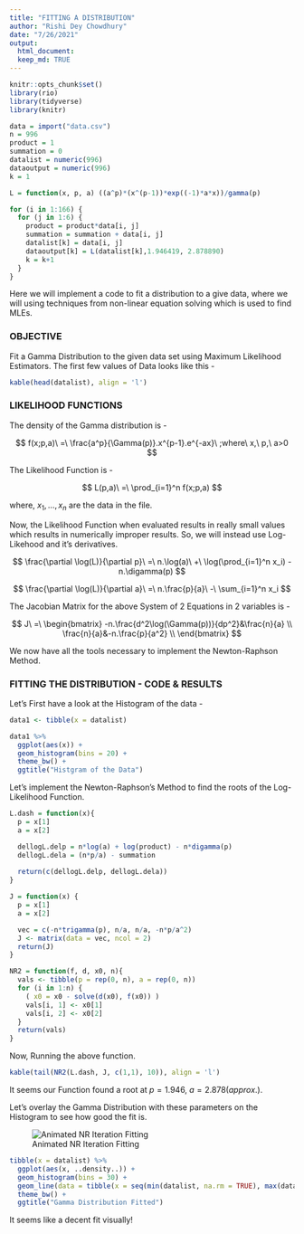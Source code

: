---
title: "FITTING A DISTRIBUTION"
author: "Rishi Dey Chowdhury"
date: "7/26/2021"
output: 
  html_document:
  keep_md: TRUE
---

```{r setup, include=FALSE}
knitr::opts_chunk$set()
library(rio)
library(tidyverse)
library(knitr)
```

```{r raw_data, cache=TRUE, echo=FALSE}
data = import("data.csv")
n = 996
product = 1
summation = 0
datalist = numeric(996)
dataoutput = numeric(996)
k = 1

L = function(x, p, a) ((a^p)*(x^(p-1))*exp((-1)*a*x))/gamma(p)

for (i in 1:166) {
  for (j in 1:6) {
    product = product*data[i, j]
    summation = summation + data[i, j]
    datalist[k] = data[i, j]
    dataoutput[k] = L(datalist[k],1.946419, 2.878890)
    k = k+1
  }
}
```

Here we will implement a code to fit a distribution to a give data, where we will using techniques from non-linear equation solving which is used to find MLEs.

### OBJECTIVE

Fit a Gamma Distribution to the given data set using Maximum Likelihood Estimators. The first few values of Data looks like this -

```{r view_data, echo=FALSE}
kable(head(datalist), align = 'l')
```

### LIKELIHOOD FUNCTIONS

The density of the Gamma distribution is -

$$
f(x;p,a)\ =\ \frac{a^p}{\Gamma(p)}.x^{p-1}.e^{-ax}\ ;where\ x,\ p,\ a>0 
$$

The Likelihood Function is -

$$
L(p,a)\ =\ \prod_{i=1}^n f(x;p,a)
$$

where, $x_1,\dots, x_n$ are the data in the file.

Now, the Likelihood Function when evaluated results in really small values which results in numerically improper results. So, we will instead use Log-Likehood and it's derivatives.

$$
\frac{\partial \log(L)}{\partial p}\ =\ n.\log(a)\ +\ \log(\prod_{i=1}^n x_i) - n.\digamma(p)
$$

$$
\frac{\partial \log(L)}{\partial a}\ =\ n.\frac{p}{a}\ -\ \sum_{i=1}^n x_i
$$

The Jacobian Matrix for the above System of 2 Equations in 2 variables is -

$$
J\ =\ \begin{bmatrix}
-n.\frac{d^2\log(\Gamma(p))}{dp^2}&\frac{n}{a} \\
\frac{n}{a}&-n.\frac{p}{a^2} \\
\end{bmatrix}
$$

We now have all the tools necessary to implement the Newton-Raphson Method.

### FITTING THE DISTRIBUTION - CODE & RESULTS

Let's First have a look at the Histogram of the data -

```{r data_hist, fig.width=12, fig.asp=0.618}
data1 <- tibble(x = datalist)

data1 %>%
  ggplot(aes(x)) +
  geom_histogram(bins = 20) +
  theme_bw() +
  ggtitle("Histgram of the Data")
```

Let's implement the Newton-Raphson's Method to find the roots of the Log-Likelihood Function.

```{r equations}
L.dash = function(x){
  p = x[1]
  a = x[2]

  dellogL.delp = n*log(a) + log(product) - n*digamma(p)
  dellogL.dela = (n*p/a) - summation
  
  return(c(dellogL.delp, dellogL.dela))
}

J = function(x) {
  p = x[1]
  a = x[2]

  vec = c(-n*trigamma(p), n/a, n/a, -n*p/a^2)
  J <- matrix(data = vec, ncol = 2)
  return(J)
}
```

```{r NR2}
NR2 = function(f, d, x0, n){
  vals <- tibble(p = rep(0, n), a = rep(0, n))
  for (i in 1:n) {
    ( x0 = x0 - solve(d(x0), f(x0)) )
    vals[i, 1] <- x0[1]
    vals[i, 2] <- x0[2]
  }
  return(vals)
}

```

Now, Running the above function.

```{r run_NR2, warning=FALSE}
kable(tail(NR2(L.dash, J, c(1,1), 10)), align = 'l')
```

It seems our Function found a root at $p=1.946,\ a=2.878 (approx.)$.

Let's overlay the Gamma Distribution with these parameters on the Histogram to see how good the fit is.

![Animated NR Iteration Fitting](Fitting_Distribution_NR_Iterations.gif)

```{r fitted_dist, fig.asp=0.7, fig.width=12}
tibble(x = datalist) %>%
  ggplot(aes(x, ..density..)) +
  geom_histogram(bins = 30) +
  geom_line(data = tibble(x = seq(min(datalist, na.rm = TRUE), max(datalist, na.rm = TRUE), 0.01), fit = dgamma(seq(min(datalist, na.rm = TRUE), max(datalist, na.rm = TRUE), 0.01), 1.946419, 2.878890)), aes(x, fit), size = 2, color = "blue") +
  theme_bw() +
  ggtitle("Gamma Distribution Fitted")
```

It seems like a decent fit visually!
